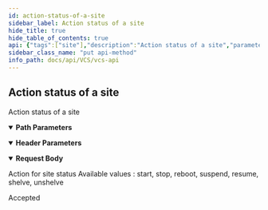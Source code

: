 ```yaml
---
id: action-status-of-a-site
sidebar_label: Action status of a site
hide_title: true
hide_table_of_contents: true
api: {"tags":["site"],"description":"Action status of a site","parameters":[{"name":"site_id","in":"path","description":"Site ID","required":true,"schema":{"type":"integer"}},{"name":"x-api-host","in":"header","description":"認證必要參數","required":true,"schema":{"type":"string","default":"openstack-taichung-default-2"}}],"requestBody":{"description":"Action for site status\nAvailable values : start, stop, reboot, suspend, resume, shelve, unshelve","content":{"application/json":{"schema":{"required":["status"],"type":"object","properties":{"status":{"type":"string","enum":["start","stop","reboot","suspend","resume","shelve","unshelve"]}}},"examples":{"start example":{"summary":"Example with start","value":{"status":"start"}},"stop example":{"summary":"Example with stop","value":{"status":"stop"}},"reboot example":{"summary":"Example with reboot","value":{"status":"reboot"}},"suspend example":{"summary":"Example with suspend","value":{"status":"suspend"}},"resume example":{"summary":"Example with resume","value":{"status":"resume"}},"shelve example":{"summary":"Example with shelve","value":{"status":"shelve"}},"unshelve example":{"summary":"Example with unshelve","value":{"status":"unshelve"}}}}}},"responses":{"202":{"description":"Accepted","content":{}}},"method":"put","path":"/sites/{site_id}/action/","servers":[{"url":"http://{apigateway}/api/v3/{ApiHost}/","variables":{"apigateway":{"default":"apigateway.twcc.ai"},"ApiHost":{"default":"openstack-taichung-default-2"}}}],"security":[{"ApiKeyAuth":[]}],"securitySchemes":{"ApiKeyAuth":{"type":"apiKey","in":"header","name":"x-api-key"}},"jsonRequestBodyExample":{"status":"start"},"info":{"version":"1.3.2","title":"VCS API","description":"This is VCS API.\n"},"postman":{"name":"Action status of a site","description":{"content":"Action status of a site","type":"text/plain"},"url":{"path":["sites",":site_id","action",""],"host":["{{baseUrl}}"],"query":[],"variable":[{"disabled":false,"description":{"content":"(Required) Site ID","type":"text/plain"},"type":"any","value":"","key":"site_id"}]},"header":[{"disabled":false,"description":{"content":"(Required) 認證必要參數","type":"text/plain"},"key":"x-api-host","value":""},{"key":"Content-Type","value":"application/json"}],"method":"PUT","body":{"mode":"raw","raw":"\"\"","options":{"raw":{"language":"json"}}}}}
sidebar_class_name: "put api-method"
info_path: docs/api/VCS/vcs-api
---
```



## Action status of a site



Action status of a site

<details style={{"marginBottom":"1rem"}} data-collapsed={false} open={true}><summary style={{}}><strong>Path Parameters</strong></summary><div><ul><ParamsItem className={"paramsItem"} param={{"name":"site_id","in":"path","description":"Site ID","required":true,"schema":{"type":"integer"}}}></ParamsItem></ul></div></details><details style={{"marginBottom":"1rem"}} data-collapsed={false} open={true}><summary style={{}}><strong>Header Parameters</strong></summary><div><ul><ParamsItem className={"paramsItem"} param={{"name":"x-api-host","in":"header","description":"認證必要參數","required":true,"schema":{"type":"string","default":"openstack-taichung-default-2"}}}></ParamsItem></ul></div></details><MimeTabs><TabItem label={"application/json"} value={"application/json-schema"}><details style={{}} data-collapsed={false} open={true}><summary style={{"textAlign":"left"}}><strong>Request Body</strong></summary><div style={{"textAlign":"left","marginLeft":"1rem"}}><div style={{"marginTop":"1rem","marginBottom":"1rem"}}>

Action for site status
Available values : start, stop, reboot, suspend, resume, shelve, unshelve

</div></div><ul style={{"marginLeft":"1rem"}}><SchemaItem collapsible={false} name={"status"} required={true} schemaDescription={undefined} schemaName={"string"} qualifierMessage={"**Possible values:** [`start`, `stop`, `reboot`, `suspend`, `resume`, `shelve`, `unshelve`]"} defaultValue={undefined}></SchemaItem></ul></details></TabItem></MimeTabs><div><ApiTabs><TabItem label={"202"} value={"202"}><div>

Accepted

</div><div></div></TabItem></ApiTabs></div>
      
